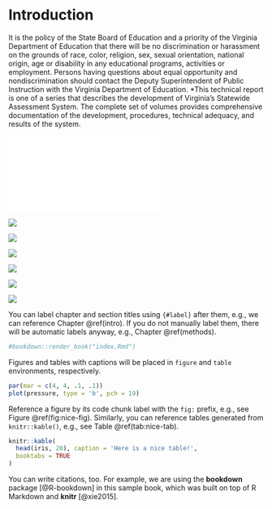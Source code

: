 # Introduction {#intro}
It is the policy of the State Board of Education and a priority of the Virginia
Department of Education that there will be no discrimination or harassment on
the grounds of race, color, religion, sex, sexual orientation, national origin,
age or disability in any educational programs, activities or employment. Persons
having questions about equal opportunity and nondiscrimination should contact
the Deputy Superintendent of Public Instruction with the Virginia Department of
Education.
*This technical report is one of a series that describes the development of
Virginia's Statewide Assessment System. The complete set of volumes provides
comprehensive documentation of the development, procedures, technical adequacy,
and results of the system.

\newpage
![](figures/peer_rev/Critical_Elements_Reference_Tables.pdf)

\newpage
![](figures/peer_rev/PeerReview1.png)

\newpage
![](figures/peer_rev/PeerReview2.png)

\newpage
![](figures/peer_rev/PeerReview3.png)

\newpage
![](figures/peer_rev/PeerReview4.png)

\newpage
![](figures/peer_rev/PeerReview5.png)

\newpage
![](figures/peer_rev/PeerReview6.png)


You can label chapter and section titles using `{#label}` after them, e.g., we can reference Chapter \@ref(intro). If you do not manually label them, there will be automatic labels anyway, e.g., Chapter \@ref(methods).
```r
#bookdown::render_book("index.Rmd")
```

Figures and tables with captions will be placed in `figure` and `table` environments, respectively.

```r
par(mar = c(4, 4, .1, .1))
plot(pressure, type = 'b', pch = 19)
```

Reference a figure by its code chunk label with the `fig:` prefix, e.g., see Figure \@ref(fig:nice-fig). Similarly, you can reference tables generated from `knitr::kable()`, e.g., see Table \@ref(tab:nice-tab).

```r
knitr::kable(
  head(iris, 20), caption = 'Here is a nice table!',
  booktabs = TRUE
)
```

You can write citations, too. For example, we are using the **bookdown** package [@R-bookdown] in this sample book, which was built on top of R Markdown and **knitr** [@xie2015].


